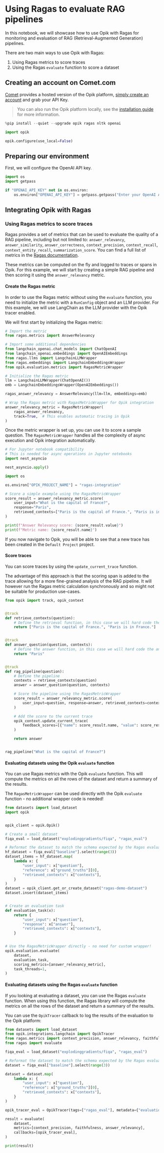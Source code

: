 # Using Ragas to evaluate RAG pipelines

In this notebook, we will showcase how to use Opik with Ragas for monitoring and evaluation of RAG (Retrieval-Augmented Generation) pipelines.

There are two main ways to use Opik with Ragas:

1. Using Ragas metrics to score traces
2. Using the Ragas `evaluate` function to score a dataset

## Creating an account on Comet.com

[Comet](https://www.comet.com/site?from=llm&utm_source=opik&utm_medium=colab&utm_content=ragas&utm_campaign=opik) provides a hosted version of the Opik platform, [simply create an account](https://www.comet.com/signup?from=llm&utm_source=opik&utm_medium=colab&utm_content=ragas&utm_campaign=opik) and grab your API Key.

> You can also run the Opik platform locally, see the [installation guide](https://www.comet.com/docs/opik/self-host/overview/?from=llm&utm_source=opik&utm_medium=colab&utm_content=ragas&utm_campaign=opik) for more information.


```python
%pip install --quiet --upgrade opik ragas nltk openai
```


```python
import opik

opik.configure(use_local=False)
```

## Preparing our environment

First, we will configure the OpenAI API key.


```python
import os
import getpass

if "OPENAI_API_KEY" not in os.environ:
    os.environ["OPENAI_API_KEY"] = getpass.getpass("Enter your OpenAI API key: ")
```

## Integrating Opik with Ragas

### Using Ragas metrics to score traces

Ragas provides a set of metrics that can be used to evaluate the quality of a RAG pipeline, including but not limited to: `answer_relevancy`, `answer_similarity`, `answer_correctness`, `context_precision`, `context_recall`, `context_entity_recall`, `summarization_score`. You can find a full list of metrics in the [Ragas documentation](https://docs.ragas.io/en/latest/concepts/metrics/available_metrics/).

These metrics can be computed on the fly and logged to traces or spans in Opik. For this example, we will start by creating a simple RAG pipeline and then scoring it using the `answer_relevancy` metric.

#### Create the Ragas metric

In order to use the Ragas metric without using the `evaluate` function, you need to initialize the metric with a `RunConfig` object and an LLM provider. For this example, we will use LangChain as the LLM provider with the Opik tracer enabled.

We will first start by initializing the Ragas metric:


```python
# Import the metric
from ragas.metrics import AnswerRelevancy

# Import some additional dependencies
from langchain_openai.chat_models import ChatOpenAI
from langchain_openai.embeddings import OpenAIEmbeddings
from ragas.llms import LangchainLLMWrapper
from ragas.embeddings import LangchainEmbeddingsWrapper
from opik.evaluation.metrics import RagasMetricWrapper

# Initialize the Ragas metric
llm = LangchainLLMWrapper(ChatOpenAI())
emb = LangchainEmbeddingsWrapper(OpenAIEmbeddings())

ragas_answer_relevancy = AnswerRelevancy(llm=llm, embeddings=emb)

# Wrap the Ragas metric with RagasMetricWrapper for Opik integration
answer_relevancy_metric = RagasMetricWrapper(
    ragas_answer_relevancy,
    track=True,  # This enables automatic tracing in Opik
)
```

Once the metric wrapper is set up, you can use it to score a sample question. The `RagasMetricWrapper` handles all the complexity of async execution and Opik integration automatically.


```python
# For Jupyter notebook compatibility
# This is needed for async operations in Jupyter notebooks
import nest_asyncio

nest_asyncio.apply()
```


```python
import os

os.environ["OPIK_PROJECT_NAME"] = "ragas-integration"

# Score a simple example using the RagasMetricWrapper
score_result = answer_relevancy_metric.score(
    user_input="What is the capital of France?",
    response="Paris",
    retrieved_contexts=["Paris is the capital of France.", "Paris is in France."],
)

print(f"Answer Relevancy score: {score_result.value}")
print(f"Metric name: {score_result.name}")
```

If you now navigate to Opik, you will be able to see that a new trace has been created in the `Default Project` project.

#### Score traces

You can score traces by using the `update_current_trace` function.

The advantage of this approach is that the scoring span is added to the trace allowing for a more fine-grained analysis of the RAG pipeline. It will however run the Ragas metric calculation synchronously and so might not be suitable for production use-cases.


```python
from opik import track, opik_context


@track
def retrieve_contexts(question):
    # Define the retrieval function, in this case we will hard code the contexts
    return ["Paris is the capital of France.", "Paris is in France."]


@track
def answer_question(question, contexts):
    # Define the answer function, in this case we will hard code the answer
    return "Paris"


@track
def rag_pipeline(question):
    # Define the pipeline
    contexts = retrieve_contexts(question)
    answer = answer_question(question, contexts)

    # Score the pipeline using the RagasMetricWrapper
    score_result = answer_relevancy_metric.score(
        user_input=question, response=answer, retrieved_contexts=contexts
    )

    # Add the score to the current trace
    opik_context.update_current_trace(
        feedback_scores=[{"name": score_result.name, "value": score_result.value}]
    )

    return answer


rag_pipeline("What is the capital of France?")
```

#### Evaluating datasets using the Opik `evaluate` function

You can use Ragas metrics with the Opik `evaluate` function. This will compute the metrics on all the rows of the dataset and return a summary of the results.

The `RagasMetricWrapper` can be used directly with the Opik `evaluate` function - no additional wrapper code is needed!


```python
from datasets import load_dataset
import opik


opik_client = opik.Opik()

# Create a small dataset
fiqa_eval = load_dataset("explodinggradients/fiqa", "ragas_eval")

# Reformat the dataset to match the schema expected by the Ragas evaluate function
hf_dataset = fiqa_eval["baseline"].select(range(3))
dataset_items = hf_dataset.map(
    lambda x: {
        "user_input": x["question"],
        "reference": x["ground_truths"][0],
        "retrieved_contexts": x["contexts"],
    }
)
dataset = opik_client.get_or_create_dataset("ragas-demo-dataset")
dataset.insert(dataset_items)


# Create an evaluation task
def evaluation_task(x):
    return {
        "user_input": x["question"],
        "response": x["answer"],
        "retrieved_contexts": x["contexts"],
    }


# Use the RagasMetricWrapper directly - no need for custom wrapper!
opik.evaluation.evaluate(
    dataset,
    evaluation_task,
    scoring_metrics=[answer_relevancy_metric],
    task_threads=1,
)
```

#### Evaluating datasets using the Ragas `evaluate` function

If you looking at evaluating a dataset, you can use the Ragas `evaluate` function. When using this function, the Ragas library will compute the metrics on all the rows of the dataset and return a summary of the results.

You can use the `OpikTracer` callback to log the results of the evaluation to the Opik platform:


```python
from datasets import load_dataset
from opik.integrations.langchain import OpikTracer
from ragas.metrics import context_precision, answer_relevancy, faithfulness
from ragas import evaluate

fiqa_eval = load_dataset("explodinggradients/fiqa", "ragas_eval")

# Reformat the dataset to match the schema expected by the Ragas evaluate function
dataset = fiqa_eval["baseline"].select(range(3))

dataset = dataset.map(
    lambda x: {
        "user_input": x["question"],
        "reference": x["ground_truths"][0],
        "retrieved_contexts": x["contexts"],
    }
)

opik_tracer_eval = OpikTracer(tags=["ragas_eval"], metadata={"evaluation_run": True})

result = evaluate(
    dataset,
    metrics=[context_precision, faithfulness, answer_relevancy],
    callbacks=[opik_tracer_eval],
)

print(result)
```
